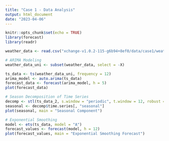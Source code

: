 ```yaml
---
title: "Case 1 - Data Analysis"
output: html_document
date: "2023-04-06"
---
```


```r
knitr::opts_chunk$set(echo = TRUE)
library(forecast)
library(readr)
```



```r
weather_data <- read.csv("xchange-v1.0.2-115-g6b94+8ef0/data/case1/weather_2022.csv")

# ARIMA Modeling
weather_data_uni <- subset(weather_data, select = -X)

ts_data <- ts(weather_data_uni, frequency = 12)
arima_model <- auto.arima(ts_data)
forecast_data <- forecast(arima_model, h = 5)
plot(forecast_data)
```
```r
# Season Decomposition of Time Series
decomp <- stl(ts_data_2, s.window = "periodic", t.window = 12, robust = TRUE)
seasonal <- decomp$time.series[, "seasonal"]
plot(seasonal, main = "Seasonal Component")
```

```r
# Exponential Smoothing
model <- ets(ts_data, model = "A")
forecast_values <- forecast(model, h = 12)
plot(forecast_values, main = "Exponential Smoothing Forecast")
```


